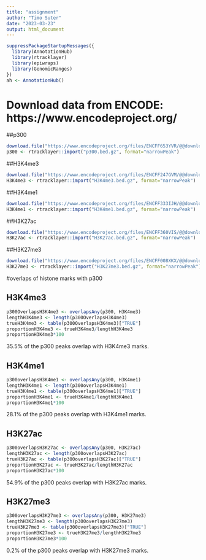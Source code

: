 ---
title: "assignment"
author: "Timo Suter"
date: "2023-03-23"
output: html_document
---

```{r}
suppressPackageStartupMessages({
  library(AnnotationHub)
  library(rtracklayer)
  library(epiwraps)
  library(GenomicRanges)
})
ah <- AnnotationHub()
```

# Download data from ENCODE: https://www.encodeproject.org/

##p300

```{r}
download.file("https://www.encodeproject.org/files/ENCFF653YVR/@@download/ENCFF653YVR.bed.gz",dest="p300.bed.gz")
p300 <- rtracklayer::import("p300.bed.gz", format="narrowPeak")
```

##H3K4me3

```{r}
download.file("https://www.encodeproject.org/files/ENCFF247GVM/@@download/ENCFF247GVM.bed.gz",dest="H3K4me3.bed.gz")
H3K4me3 <- rtracklayer::import("H3K4me3.bed.gz", format="narrowPeak")
```

##H3K4me1

```{r}
download.file("https://www.encodeproject.org/files/ENCFF333IJH/@@download/ENCFF333IJH.bed.gz",dest="H3K4me1.bed.gz")
H3K4me1 <- rtracklayer::import("H3K4me1.bed.gz", format="narrowPeak")
```

##H3K27ac

```{r}
download.file("https://www.encodeproject.org/files/ENCFF360VIS/@@download/ENCFF360VIS.bed.gz",dest="H3K27ac.bed.gz")
H3K27ac <- rtracklayer::import("H3K27ac.bed.gz", format="narrowPeak")
```

##H3K27me3

```{r}
download.file("https://www.encodeproject.org/files/ENCFF008XKX/@@download/ENCFF008XKX.bed.gz",dest="H3K27me3.bed.gz")
H3K27me3 <- rtracklayer::import("H3K27me3.bed.gz", format="narrowPeak")
```

#overlaps of histone marks with p300

## H3K4me3

```{r}
p300OverlapsH3K4me3 <- overlapsAny(p300, H3K4me3)
lengthH3K4me3 <- length(p300OverlapsH3K4me3)
trueH3K4me3 <- table(p300OverlapsH3K4me3)["TRUE"]
proportionH3K4me3 <- trueH3K4me3/lengthH3K4me3
proportionH3K4me3*100
```
35.5% of the p300 peaks overlap with H3K4me3 marks.

## H3K4me1

```{r}
p300overlapsH3K4me1 <- overlapsAny(p300, H3K4me1)
lengthH3K4me1 <- length(p300overlapsH3K4me1)
trueH3K4me1 <- table(p300overlapsH3K4me1)["TRUE"]
proportionH3K4me1 <- trueH3K4me1/lengthH3K4me1
proportionH3K4me1*100
```
28.1% of the p300 peaks overlap with H3K4me1 marks.

## H3K27ac

```{r}
p300overlapsH3K27ac <- overlapsAny(p300, H3K27ac)
lengthH3K27ac <- length(p300overlapsH3K27ac)
trueH3K27ac <- table(p300overlapsH3K27ac)["TRUE"]
proportionH3K27ac <- trueH3K27ac/lengthH3K27ac
proportionH3K27ac*100
```
54.9% of the p300 peaks overlap with H3K27ac marks.

## H3K27me3

```{r}
p300overlapsH3K27me3 <- overlapsAny(p300, H3K27me3)
lengthH3K27me3 <- length(p300overlapsH3K27me3)
trueH3K27me3 <- table(p300overlapsH3K27me3)["TRUE"]
proportionH3K27me3 <- trueH3K27me3/lengthH3K27me3
proportionH3K27me3*100
```
0.2% of the p300 peaks overlap with H3K27me3 marks.